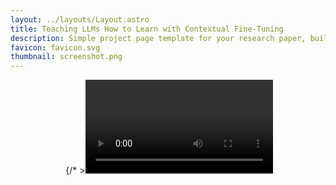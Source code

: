 ```yaml
---
layout: ../layouts/Layout.astro
title: Teaching LLMs How to Learn with Contextual Fine-Tuning
description: Simple project page template for your research paper, built with Astro and Tailwind CSS
favicon: favicon.svg
thumbnail: screenshot.png
---
```






<Header
  title={frontmatter.title}
  authors={[
    {},{},
    {
      name: "Younwoo Choi",
      notes: ["*"],
    },
    {
      name: "Muhammad Adil Asif",
      notes: ["*"],
    },
    {
      name: "Ziwen Han",
      notes: ["†"],
    },
    {
      name: "John Willes",
    },
    {},{},{},{},{},{},{},{},{},{},{},{},{},{},
    {
      name: "Rahul G. Krishnan",
    },
    {},{},{},{},{},{},{},{},{},
    {
      name: "University of Toronto"
    },
    {
      name: "Vector Institute"
    },
  ]}
  conference="ICLR 2025"
  notes={[
    {
      symbol: "*",
      text: "Equal contribution",
    },
    {
      symbol: "†",
      text: "Work conducted while at the Vector Institute",
    },
  ]}
  links={[
    {
      name: "Paper",
      url: "https://openreview.net/forum?id=FS2nukC2jv",
      icon: "ri:file-pdf-2-line",
    },
    {
      name: "Code",
      url: "https://github.com/younwoochoi/Contextual-Fine-Tuning",
      icon: "ri:github-line",
    },
    {
      name: "Dataset",
      url: "https://huggingface.co/datasets/ywchoi/OpenMedText",
      icon: "simple-icons:huggingface"
    }
  ]}
  />

<Image source={mainfig} altText="Diagram of the transformer deep learning architecture." />
{/*  ><Video source={outside} */}

<HighlightedSection>

## Abstract

Prompting Large Language Models (LLMs), or providing context on the expected model of operation, is an effective way to steer the outputs of such models to satisfy human desiderata after they have been trained. But in rapidly evolving domains, there is often need to fine-tune LLMs to improve either the kind of knowledge in their memory or their abilities to perform open ended reasoning in new domains. When human's learn new concepts, we often do so by linking the new material that we are studying to concepts we have already learned before. To that end, we ask, "can prompting help us teach LLMs how to learn". In this work, we study a novel generalization of instruction tuning, called contextual fine-tuning, to fine-tune LLMs. Our method leverages instructional prompts designed to mimic human cognitive strategies in learning and problem-solving to guide the learning process during training, aiming to improve the model’s interpretation and understanding of domain-specific knowledge. We empirically demonstrate that this simple yet effective modification improves the ability of LLMs to be fine-tuned rapidly on new datasets both within the medical and financial domains.

</HighlightedSection>

## Figures

Use the figure component to display images, videos, equations, or any other element, with an optional caption.

<Figure
    caption="Diagram of the transformer deep learning architecture."
  >
    <Image source={transformer} altText="Diagram of the transformer deep learning architecture." />
</Figure>

## Two columns

Use the two columns component to display two columns of content. In this example, the first column contains a figure with a YouTube video and the second column contains a figure with a custom [React](https://react.dev/) component. By default, they display side by side, but if the screen is narrow enough (for example, on mobile), they're arranged vertically.

<TwoColumns>
  <Figure slot="left" caption="Take a look at this YouTube video.">
    <YouTubeVideo videoId="wjZofJX0v4M" />
  </Figure>
  <Figure slot="right" caption="Now look at this Gaussian Splat, rendered with a React component.">
    <Splat client:idle />
  </Figure>
</TwoColumns>

## Heading levels

Use headings to divide your content into sections.

### Heading 3

Go down a level to heading 3...

#### Heading 4

...and down again to heading 4.

## LaTeX

You can also add LaTeX formulas, rendered during the build process using [KaTeX](https://katex.org/) so they're quick to load for visitors of your project page. You can write them inline, like this: <LaTeX inline formula="a^2 + b^2 = c^2" />. Or, you can write them as a block:

<LaTeX formula="\int_a^b f(x) dx" />

## Tables

You can add simple tables using [GitHub Flavored Markdown syntax](https://docs.github.com/en/get-started/writing-on-github/working-with-advanced-formatting/organizing-information-with-tables):

| Model | Accuracy | F1 score | Training time (hours) |
| :--- | :---: | :---: | :---: |
| BERT-base | 0.89 | 0.87 | 4.5 |
| RoBERTa-large | 0.92 | 0.91 | 7.2 |
| DistilBERT | 0.86 | 0.84 | 2.1 |
| XLNet | 0.90 | 0.89 | 6.8 |


## Method

We explore:
1. **Fixed, manually designed prompts** inspired by strategies for effective human learning (focusing on key concepts, critical analysis, bridging new and old knowledge, etc.).
2. **Text-adaptive prompts** generated automatically by another LLM (GPT-4-style model), which tailors the prompt based on the current training text.

## OpenMedText

To test domain adaptation in a challenging setting, we curated a biomedical dataset of 121,489 biomedical journal articles (MDPI) and 29 open-source medical textbooks. We release <em>OpenMedText</em> as a resource for domain adaptation research.


## Experiments

We evaluate on both **medical** and **financial** tasks to show the effectiveness of CFT. 

**Financial tasks** include FiQA sentiment analysis, MultiFin headline classification, and Causal20 (classifying cause vs. noise).  
**Medical tasks** include subsets of MMLU (Anatomy, Clinical Knowledge, College Biology, College Medicine, Medical Genetics, Professional Medicine) and the MedQA professional exam dataset.

### Setup

- We fine-tune LLaMA2-based models of size 7B and 13B.  
- We compare baseline Chat (no further domain adaptation), Chat (CPT), and Chat (CFT) for each domain’s training corpus.  
- We measure zero-shot performance on the downstream tasks.

### Results

Below are sample results (see paper for full details).

<Figure caption="Medical Benchmarks (Zero-shot) using Llama 2 7B.">
  <Table>
    <thead>
      <tr>
        <th>Method</th>
        <th>Anatomy</th>
        <th>Clinical</th>
        <th>College Bio</th>
        <th>College Med</th>
        <th>Med Genetics</th>
        <th>Prof Med</th>
        <th>MedQA</th>
        <th>Avg</th>
      </tr>
    </thead>
    <tbody>
      <tr>
        <td>Chat (baseline)</td>
        <td>44.07</td>
        <td>46.79</td>
        <td>48.61</td>
        <td>39.02</td>
        <td>49.00</td>
        <td>48.90</td>
        <td>38.96</td>
        <td>45.05</td>
      </tr>
      <tr>
        <td>Chat (CPT)</td>
        <td>45.19</td>
        <td>47.17</td>
        <td>49.31</td>
        <td>43.93</td>
        <td>50.50</td>
        <td>46.32</td>
        <td>39.28</td>
        <td>45.96</td>
      </tr>
      <tr>
        <td><strong>Chat (CFT)</strong></td>
        <td><strong>48.15</strong></td>
        <td><strong>48.87</strong></td>
        <td><strong>52.08</strong></td>
        <td><strong>44.22</strong></td>
        <td><strong>54.00</strong></td>
        <td>46.69</td>
        <td><strong>40.65</strong></td>
        <td><strong>47.81</strong></td>
      </tr>
    </tbody>
  </Table>
</Figure>

We see consistent gains from CFT. Similar trends appear at 13B scale, and for th


## BibTeX citation

```bibtex
@inproceedings{
choi2025teaching,
title={Teaching {LLM}s How To Learn with Contextual Fine-Tuning},
author={Younwoo Choi and Muhammad Adil Asif and Ziwen Han and John Willes and Rahul Krishnan},
booktitle={The Thirteenth International Conference on Learning Representations},
year={2025},
url={https://openreview.net/forum?id=FS2nukC2jv}
}
```
